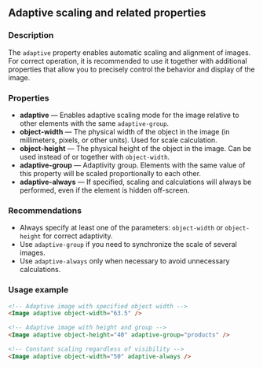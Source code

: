 ## Adaptive scaling and related properties

### Description

The `adaptive` property enables automatic scaling and alignment of images. For correct operation, it is recommended to use it together with additional properties that allow you to precisely control the behavior and display of the image.

### Properties

- **adaptive** — Enables adaptive scaling mode for the image relative to other elements with the same `adaptive-group`.
- **object-width** — The physical width of the object in the image (in millimeters, pixels, or other units). Used for scale calculation.
- **object-height** — The physical height of the object in the image. Can be used instead of or together with `object-width`.
- **adaptive-group** — Adaptivity group. Elements with the same value of this property will be scaled proportionally to each other.
- **adaptive-always** — If specified, scaling and calculations will always be performed, even if the element is hidden off-screen.

### Recommendations

- Always specify at least one of the parameters: `object-width` or `object-height` for correct adaptivity.
- Use `adaptive-group` if you need to synchronize the scale of several images.
- Use `adaptive-always` only when necessary to avoid unnecessary calculations.

### Usage example

```html
<!-- Adaptive image with specified object width -->
<Image adaptive object-width="63.5" />

<!-- Adaptive image with height and group -->
<Image adaptive object-height="40" adaptive-group="products" />

<!-- Constant scaling regardless of visibility -->
<Image adaptive object-width="50" adaptive-always />
```
